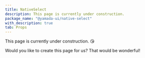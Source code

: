 ```yaml
---
title: NativeSelect
description: This page is currently under construction.
package_name: "@yamada-ui/native-select"
with_description: true
tab: Props
---
```


This page is currently under construction. 😘

Would you like to create this page for us? That would be wonderful!
